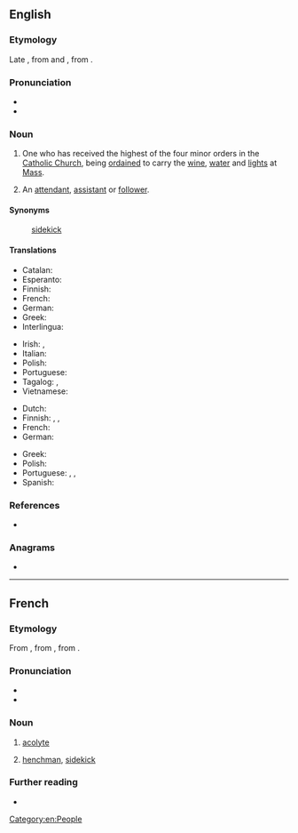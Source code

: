 ==English==
{{wikipedia}}

===Etymology===
Late {{der|en|enm|-}}, from {{der|en|fro|acolyt}} and {{der|en|LL.|acolythus}}, from {{der|en|grc|ἀκόλουθος||follower, attendant}}.

===Pronunciation===
* {{IPA|/ˈæ.kə.laɪt/|lang=en}}
* {{audio|en-us-acolyte.ogg|Audio (US)|lang=en}}

===Noun===
{{en-noun}}

# {{lb|en|ecclesiastical}} One who has received the highest of the four minor orders in the [[Catholic Church]], being [[ordained]] to carry the [[wine]], [[water]] and [[lights]] at [[Mass]].
# An [[attendant]], [[assistant]] or [[follower]].

====Synonyms====
: {{sense|assistant}} [[sidekick]]

====Translations====
{{trans-top|Catholic church: highest of the minor orders; ordained to carry wine, water and lights at the Mass}}
* Catalan: {{t|ca|acòlit|m}}
* Esperanto: {{t|eo|akolito}}
* Finnish: {{t|fi|akolyytti}}
* French: {{t+|fr|acolyte}}
* German: {{t+|de|Akolyth|m}}
* Greek: {{t+|el|ακόλουθος|m|sc=Grek}}
* Interlingua: {{t|ia|acolyto}}
{{trans-mid}}
* Irish: {{t|ga|acalaí|m}}, {{t|ga|túiseoir|m}}
* Italian: {{t+|it|accolito|m}}
* Polish: {{t+|pl|akolita|m}}
* Portuguese: {{t+|pt|acólito|m}}
* Tagalog: {{t|tl|monasilyo}}, {{t|tl|munisilyo}}
* Vietnamese: {{t|vi|chú giúp lễ}}
{{trans-bottom}}

{{trans-top|in general: assistant}}
* Dutch: {{t+|nl|helper}}
* Finnish: {{t+|fi|apulainen}}, {{t+|fi|avustaja}}, {{t+|fi|apuri}}
* French: {{t+|fr|acolyte|m|f}}
* German: {{t+|de|Gehilfe|m}}
{{trans-mid}}
* Greek: {{t+|el|βοηθός|m|sc=Grek}}
* Polish: {{t+|pl|akolita|m}}
* Portuguese: {{t+|pt|acólito|m}}, {{t+|pt|assistente|m|f}}, {{t+|pt|ajudante|m|f}}
* Spanish: {{t+|es|ayudante|m|f}}
{{trans-bottom}}

===References===
* {{R:Online Etymology Dictionary}}

===Anagrams===
* {{anagrams|en|a=aceloty|cotylae}}

[[Category:en:People]]

----

==French==

===Etymology===
From {{inh|fr|fro|acolyt}}, from {{der|fr|la-ecc|acolytus}}, from {{der|fr|grc|ἀκόλουθος||follower, attendant}}.

===Pronunciation===
* {{fr-IPA}}
* {{audio|Fr-acolyte.ogg|Audio|lang=fr}}

===Noun===
{{fr-noun|m}}

# {{lb|fr|religion}} [[#English|acolyte]]
# [[henchman]], [[sidekick]]

===Further reading===
* {{R:TLFi}}